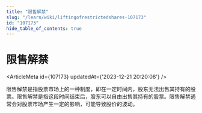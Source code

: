 ```yaml
---
title: "限售解禁"
slug: "/learn/wiki/liftingofrestrictedshares-107173"
id: "107173"
hide_table_of_contents: true
---
```



# 限售解禁

<ArticleMeta id={107173} updatedAt={'2023-12-21 20:20:08'} />
<div className='border-solid border-b border-t-0 my-4 border-[var(--ifm-color-gray-300)]' />

限售解禁是指股票市场上的一种制度，即在一定时间内，股东无法出售其持有的股票。限售解禁是指这段时间结束后，股东可以自由出售其持有的股票。限售解禁通常会对股票市场产生一定的影响，可能导致股价的波动。
